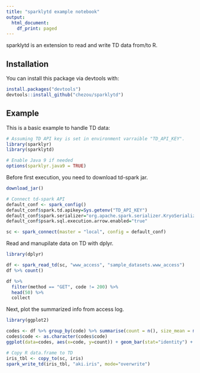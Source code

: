 ```yaml
---
title: "sparklytd example notebook"
output:
  html_document:
    df_print: paged
---
```


sparklytd is an extension to read and write TD data from/to R.

## Installation

You can install this package via devtools with:


```r
install.packages("devtools")
devtools::install_github("chezou/sparklytd")
```


## Example

This is a basic example to handle TD data:

```r
# Assuming TD API key is set in environment varraible "TD_API_KEY". 
library(sparklyr)
library(sparklytd)

# Enable Java 9 if needed
options(sparklyr.java9 = TRUE)
```

Before first execution, you need to download td-spark jar.

```r
download_jar()
```

```r
# Connect td-spark API
default_conf <- spark_config()
default_conf$spark.td.apikey=Sys.getenv("TD_API_KEY")
default_conf$spark.serializer="org.apache.spark.serializer.KryoSerializer"
default_conf$psark.sql.execution.arrow.enabled="true"

sc <- spark_connect(master = "local", config = default_conf)
```

Read and manupilate data on TD with dplyr.

```r
library(dplyr)

df <- spark_read_td(sc, "www_access", "sample_datasets.www_access")
df %>% count()
```

```r
df %>%
  filter(method == "GET", code != 200) %>%
  head(50) %>%
  collect
```

Next, plot the summarized info from access log.

```r
library(ggplot2)

codes <- df %>% group_by(code) %>% summarise(count = n(), size_mean = mean(size)) %>% collect
codes$code <- as.character(codes$code)
ggplot(data=codes, aes(x=code, y=count)) + geom_bar(stat="identity") + scale_y_continuous(trans='log10')
```


```r
# Copy R data.frame to TD
iris_tbl <- copy_to(sc, iris)
spark_write_td(iris_tbl, "aki.iris", mode="overwrite")
```

